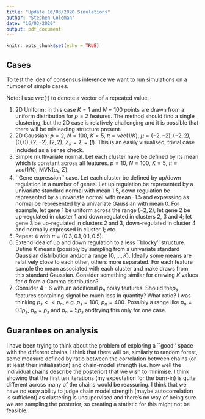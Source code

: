 ```yaml
---
title: "Update 16/03/2020 Simulations"
author: "Stephen Coleman"
date: "16/03/2020"
output: pdf_document
---
```


```r
knitr::opts_chunk$set(echo = TRUE)
```

## Cases

To test the idea of consensus inference we want to run simulations on a number of simple cases.

<!-- The generative model for a finite mixture of $K$ Gaussians for $N$ items is: -->

<!-- \[ -->
<!-- p(x, z, \pi, \mu, \Sigma) = p(\mu, \Sigma)\prod_{i=1}^Np(x_i | z_i, \mu_{z_i}, \Sigma_{z_i})p(z_i | \mu, \Sigma)\prod_{k=1}^K\pi_k. -->
<!-- \] -->

<!-- This can be seen to be defined by a number of parameters: -->

<!-- * $N$: the number of items being clustered; -->
<!-- * $K$: the number of components being modeled; -->
<!-- * $\pi$: the proportion of points associated with each component; -->
<!-- * $\mu_k$: the mean vector associated with the $k^{th}$ component; and -->
<!-- * $\Sigma_k$: the covariance matrix associated with the $k^{th}$ component. -->

<!-- By using each of these to define a dataset we can generate datasets that test different aspects of the model (e.g. how different to the $\mu_k$ have to be, how well does it cope with very different $\pi_k$,etc.). -->

Note: I use $vec(\cdot)$ to denote a vector of a repeated value.

1. 2D Uniform: in this case $K=1$ and $N=100$ points are drawn from a uniform distribution for $p=2$ features. The method should find a single clustering, but the 2D case is relatively challenging and it is possible that there will be misleading structure present.
2. 2D Gaussian: $p=2$, $N=100$, $K=5$, $\pi=vec(1/K)$, $\mu=(-2, -2), (-2, 2), (0, 0), (2, -2), (2, 2)$, $\Sigma_k=\Sigma=\mathbf(I)$. This is an easily visualised, trivial case included as a sense check.
3. Simple multivariate normal. Let each cluster have be defined by its mean which is constant across all features. $p=10$, $N=100$, $K=5$, $\pi=vec(1/K)$, MVN($\mu_k,\Sigma$).
4. ``Gene expression'' case. Let each cluster be defined by up/down regulation in a number of genes. Let up regulation be represented by a univariate standard normal with mean 1.5, down regulation be represented by a univariate normal with mean -1.5 and expressing as normal be represented by a univariate Gaussian with mean 0. For example, let gene 1 be uniform across the range $(-2, 2)$; let gene 2 be up-regulated in cluster 1 and down regulated in clusters 2, 3 and 4; let gene 3 be up-regulated in clusters 2 and 3, down-regulated in cluster 4 and normally expressed in cluster 1; etc.
5. Repeat 4 with $\pi=(0.3, 0.1, 0.1, 0.5)$.
6. Extend idea of up and down regulation to a less ``blocky'' structure. Define $K$ means (possibly by sampling from a univariate standard Gaussian distribution and/or a range $(0,\ldots, K)$. Ideally some means are relatively close to each other, others more separated. For each feature sample the mean associated with each cluster and make draws from this standard Gaussian. Consider something similar for drawing $K$ values for $\sigma$ from a Gamma dsitribution?
7. Consider 4 - 6 with an additional $p_n$ noisy features. Should the$p_s$ features containing signal be much less in quantity? What ratio? I was thinking $p_s << p_n$, e.g. $p_s = 100$, $p_n = 400$. Possibly a range like $p_n=0.1 p_s$, $p_n=p_s$ and $p_n = 5 p_s$ andtrying this only for one case.

## Guarantees on analysis
I have been trying to think about the problem of exploring a ``good'' space with the different chains. I think that there will be, similarly to random forest, some measure defined by ratio between the correlation between chains (or at least their initialisation) and chain-model strength (i.e. how well the individual chains describe the posterior) that we wish to minimise. I think showing that the first ten iterations (my expectation for the burn-in) is quite different across many of the chains would be reassuring. I think that we have no easy ability to judge chain model strength (maybe autocorrelation is sufficient) as clustering is unsupervised and there's no way of being sure we are sampling the posterior, so creating a statistic for this might not be feasible.